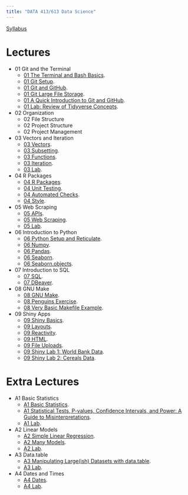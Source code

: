 ```yaml
---
title: "DATA 413/613 Data Science"
---
```


[Syllabus](./admin/syllabus.qmd)

# Lectures

- 01 Git and the Terminal
    - [01 The Terminal and Bash Basics](./01_git/01_basic_bash.qmd).
    - [01 Git Setup](./01_git/01_git_setup.qmd).
    - [01 Git and GitHub](./01_git/01_git_github.qmd).
    - [01 Git Large File Storage](./01_git/01_git_lfs.qmd).
    - [01 A Quick Introduction to Git and GitHub](https://doi.org/10.1371/journal.pcbi.1004668).
    - [01 Lab: Review of Tidyverse Concepts](https://github.com/data-science-master/lab_01).
- 02 Organization
    - 02 File Structure
    - 02 Project Structure
    - 02 Project Management
- 03 Vectors and Iteration
    - [03 Vectors](./03_vectors_iterators/03_vectors.qmd).
    - [03 Subsetting](./03_vectors_iterators/03_subsetting.qmd).
    - [03 Functions](./03_vectors_iterators/03_functions.qmd).
    - [03 Iteration](./03_vectors_iterators/03_iterators.qmd).
    - [03 Lab](https://github.com/data-science-master/lab_03).
- 04 R Packages
    - [04 R Packages](./04_packages/04_packages.qmd).
    - [04 Unit Testing](./04_packages/04_testing.qmd).
    - [04 Automated Checks](./04_packages/04_checking.qmd).
    - [04 Style](./04_packages/04_style.qmd).
- 05 Web Scraping
    - [05 APIs](./05_web_scraping/05_apis.qmd).
    - [05 Web Scraping](./05_web_scraping/05_web_scraping.qmd).
    - [05 Lab](https://github.com/data-science-master/lab_08).
- 06 Introduction to Python
    - [06 Python Setup and Reticulate](./06_python/06_python_setup.qmd).
    - [06 Numpy](./06_python/06_numpy.qmd).
    - [06 Pandas](./06_python/06_pandas.qmd).
    - [06 Seaborn](./06_python/06_matplotlib.qmd).
    - [06 Seaborn.objects](./06_python/06_seaborn_objects.qmd).
- 07 Introduction to SQL
    - [07 SQL](./07_sql/07_sql.qmd).
    - [07 DBeaver](./07_sql/07_dbeaver.qmd).
- 08 GNU Make
    - [08 GNU Make](./08_make/08_make.qmd).
    - [08 Penguins Exercise](https://github.com/data-science-master/penguins).
    - [08 Very Basic Makefile Example](https://github.com/data-science-master/pvalue_sims).
- 09 Shiny Apps
    - [09 Shiny Basics](./09_shiny/09_basic_shiny.qmd).
    - [09 Layouts](./09_shiny/09_layouts.qmd).
    - [09 Reactivity](./09_shiny/09_reactivity.qmd).
    - [09 HTML](./09_shiny/09_html.qmd).
    - [09 File Uploads](./09_shiny/09_upload.qmd).
    - [09 Shiny Lab 1: World Bank Data](https://github.com/data-science-master/lab_06_1).
    - [09 Shiny Lab 2: Cereals Data](https://github.com/data-science-master/lab_06_2).

# Extra Lectures
    
- A1 Basic Statistics
    - [A1 Basic Statistics](./A1_basic_stats/A1_basic_stats.qmd).
    - [A1 Statistical Tests, P-values, Confidence Intervals, and Power: A Guide to Misinterpretations](./A1_basic_stats/greenland_etal_2016.pdf).
    - [A1 Lab](https://github.com/data-science-master/lab_04).
- A2 Linear Models
    - [A2 Simple Linear Regression](./A2_linear_regression/A2_simple_linear_regression.qmd).
    - [A2 Many Models](./A2_linear_regression/A2_many_models.qmd).
    - [A2 Lab](https://github.com/data-science-master/lab_05).
- A3 Data.table    
    - [A3 Manipulating Large(ish) Datasets with data.table](./A3_medium_data/A3_medium_data.qmd).
    - [A3 Lab](https://github.com/data-science-master/lab_07).
- A4 Dates and Times
    - [A4 Dates](./A4_dates/A4_dates.qmd).
    - [A4 Lab](https://github.com/data-science-master/lab_02).
    
